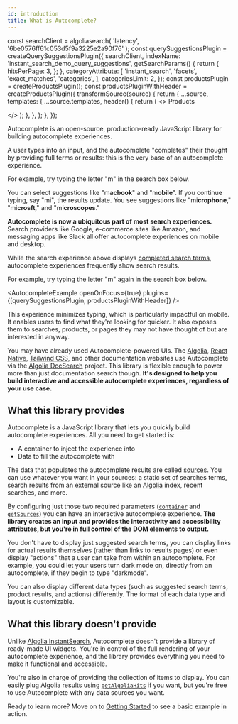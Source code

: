 ```yaml
---
id: introduction
title: What is Autocomplete?
---
```


const searchClient = algoliasearch(
  'latency',
  '6be0576ff61c053d5f9a3225e2a90f76'
);
const querySuggestionsPlugin = createQuerySuggestionsPlugin({
  searchClient,
  indexName: 'instant_search_demo_query_suggestions',
  getSearchParams() {
    return {
      hitsPerPage: 3,
    };
  },
  categoryAttribute: [
    'instant_search',
    'facets',
    'exact_matches',
    'categories',
  ],
  categoriesLimit: 2,
});
const productsPlugin = createProductsPlugin();
const productsPluginWithHeader = createProductsPlugin({
  transformSource(source) {
    return {
      ...source,
      templates: {
        ...source.templates,
        header() {
          return (
            <>
              <span className="aa-SourceHeaderTitle">Products</span>
              <div className="aa-SourceHeaderLine" />
            </>
          );
        },
      },
    };
  },
});

Autocomplete is an open-source, production-ready JavaScript library for building autocomplete experiences.

A user types into an input, and the autocomplete "completes" their thought by providing full terms or results: this is the very base of an autocomplete experience.

For example, try typing the letter "m" in the search box below.

<AutocompleteExample plugins={[querySuggestionsPlugin]} />

You can select suggestions like "m**acbook**" and "m**obile**". If you continue typing, say "mi", the results update. You see suggestions like "mi**crophone**," "mi**crosft**," and "mi**croscopes**."

**Autocomplete is now a ubiquitous part of most search experiences.** Search providers like Google, e-commerce sites like Amazon, and messaging apps like Slack all offer autocomplete experiences on mobile and desktop.

While the search experience above displays [completed search terms](adding-suggested-searches), autocomplete experiences frequently show search results.

For example, try typing the letter "m" again in the search box below.

<AutocompleteExample
  openOnFocus={true}
  plugins={[querySuggestionsPlugin, productsPluginWithHeader]}
/>

This experience minimizes typing, which is particularly impactful on mobile. It enables users to find what they're looking for quicker. It also exposes them to searches, products, or pages they may not have thought of but are interested in anyway.

You may have already used Autocomplete-powered UIs. The [Algolia](https://www.algolia.com/doc/), [React Native](https://reactnative.dev/), [Tailwind CSS](https://tailwindcss.com/docs), and other documentation websites use Autocomplete via the [Algolia DocSearch](https://docsearch.algolia.com/) project. This library is flexible enough to power more than just documentation search though. **It's designed to help you build interactive and accessible autocomplete experiences, regardless of your use case.**

## What this library provides

Autocomplete is a JavaScript library that lets you quickly build autocomplete experiences. All you need to get started is:

- A container to inject the experience into
- Data to fill the autocomplete with

The data that populates the autocomplete results are called [sources](sources). You can use whatever you want in your sources: a static set of searches terms, search results from an external source like an [Algolia](https://www.algolia.com/doc/guides/getting-started/what-is-algolia/) index, recent searches, and more.

By configuring just those two required parameters ([`container`](autocomplete-js/#container) and [`getSources`](autocomplete-js/#getsources)) you can have an interactive autocomplete experience. **The library creates an input and provides the interactivity and accessibility attributes, but you're in full control of the DOM elements to output.**

You don't have to display just suggested search terms, you can display links for actual results themselves (rather than links to results pages) or even display "actions" that a user can take from within an autocomplete. For example, you could let your users turn dark mode on, directly from an autocomplete, if they begin to type "darkmode".

You can also display different data types (such as suggested search terms, product results, and actions) differently. The format of each data type and layout is customizable.

## What this library doesn't provide

Unlike [Algolia InstantSearch](https://www.algolia.com/doc/guides/building-search-ui/what-is-instantsearch/js/), Autocomplete doesn't provide a library of ready-made UI widgets. You're in control of the full rendering of your autocomplete experience, and the library provides everything you need to make it functional and accessible.

You're also in charge of providing the collection of items to display. You can easily plug Algolia results using [`getAlgoliaHits`](getAlgoliaHits-js) if you want, but you're free to use Autocomplete with any data sources you want.

Ready to learn more? Move on to [Getting Started](getting-started) to see a basic example in action.
